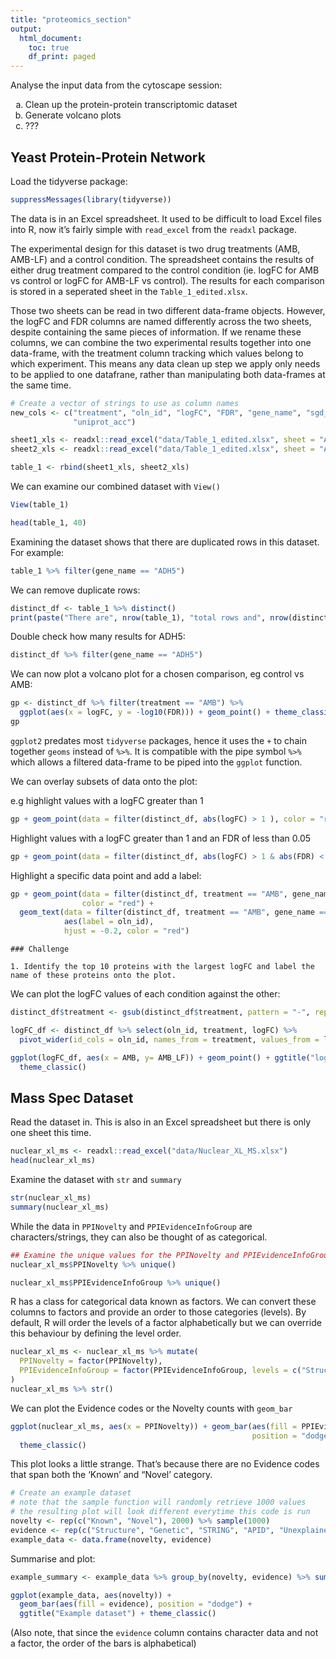```yaml
---
title: "proteomics_section"
output:
  html_document:
    toc: true
    df_print: paged
---
```



Analyse the input data from the cytoscape session:


a) Clean up the protein-protein transcriptomic dataset
b) Generate volcano plots
c) ???


## Yeast Protein-Protein Network

Load the tidyverse package:

```r
suppressMessages(library(tidyverse))
```

The data is in an Excel spreadsheet. It used to be difficult to load Excel files into R, now it's fairly simple with `read_excel` from the `readxl` package.

The experimental design for this dataset is two drug treatments (AMB, AMB-LF) and a control condition. The spreadsheet contains the results of either drug treatment compared to the control condition (ie. logFC for AMB vs control or logFC for AMB-LF vs control). The results for each comparison is stored in a seperated sheet in the `Table_1_edited.xlsx`.

Those two sheets can be read in two different data-frame objects. However, the logFC and FDR columns are named differently across the two sheets, despite containing the same pieces of information. If we rename these columns, we can combine the two experimental results together into one data-frame, with the treatment column tracking which values belong to which experiment. This means any data clean up step we apply only needs to be applied to one datafrane, rather than manipulating both data-frames at the same time.

```r
# Create a vector of strings to use as column names 
new_cols <- c("treatment", "oln_id", "logFC", "FDR", "gene_name", "sgd_description", "scer_uniprot_description",
              "uniprot_acc")

sheet1_xls <- readxl::read_excel("data/Table_1_edited.xlsx", sheet = "AMB", col_names = new_cols, skip = 1)
sheet2_xls <- readxl::read_excel("data/Table_1_edited.xlsx", sheet = "AMB_LF", col_names = new_cols, skip = 1)

table_1 <- rbind(sheet1_xls, sheet2_xls)
```

We can examine our combined dataset with `View()`

```r
View(table_1)
```

```r
head(table_1, 40)
```

Examining the dataset shows that there are duplicated rows in this dataset. For example:

```r
table_1 %>% filter(gene_name == "ADH5")
```

We can remove duplicate rows:

```r
distinct_df <- table_1 %>% distinct()
print(paste("There are", nrow(table_1), "total rows and", nrow(distinct_df), "distinct rows"))
```

Double check how many results for ADH5:

```r
distinct_df %>% filter(gene_name == "ADH5")
```

We can now plot a volcano plot for a chosen comparison, eg control vs AMB:

```r
gp <- distinct_df %>% filter(treatment == "AMB") %>%  
  ggplot(aes(x = logFC, y = -log10(FDR))) + geom_point() + theme_classic()
gp
```

`ggplot2` predates most `tidyverse` packages, hence it uses the `+` to chain together `geoms` instead of `%>%`. It is compatible with the pipe symbol `%>%` which allows a filtered data-frame to be piped into the `ggplot` function.

We can overlay subsets of data onto the plot:

e.g highlight values with a logFC greater than 1

```r
gp + geom_point(data = filter(distinct_df, abs(logFC) > 1 ), color = "red")
```

Highlight values with a logFC greater than 1 and an FDR of less than 0.05

```r
gp + geom_point(data = filter(distinct_df, abs(logFC) > 1 & abs(FDR) < 0.05), color = "red") 
```

Highlight a specific data point and add a label:

```r
gp + geom_point(data = filter(distinct_df, treatment == "AMB", gene_name == "ADH5"), 
                color = "red") +
  geom_text(data = filter(distinct_df, treatment == "AMB", gene_name == "ADH5"), 
            aes(label = oln_id),
            hjust = -0.2, color = "red")
```


```
### Challenge

1. Identify the top 10 proteins with the largest logFC and label the name of these proteins onto the plot.

```

We can plot the logFC values of each condition against the other:

```r
distinct_df$treatment <- gsub(distinct_df$treatment, pattern = "-", replacement = "_")

logFC_df <- distinct_df %>% select(oln_id, treatment, logFC) %>%
  pivot_wider(id_cols = oln_id, names_from = treatment, values_from = logFC )

ggplot(logFC_df, aes(x = AMB, y= AMB_LF)) + geom_point() + ggtitle("logFC of AMB vs AMB-LF") +
  theme_classic()

```


## Mass Spec Dataset

Read the dataset in. This is also in an Excel spreadsheet but there is only one sheet this time.

```r
nuclear_xl_ms <- readxl::read_excel("data/Nuclear_XL_MS.xlsx")
head(nuclear_xl_ms)
```

Examine the dataset with `str` and `summary`

```r
str(nuclear_xl_ms)
summary(nuclear_xl_ms)
```

While the data in `PPINovelty` and `PPIEvidenceInfoGroup` are characters/strings, they can also be thought of as categorical. 

```r
## Examine the unique values for the PPINovelty and PPIEvidenceInfoGroup columns
nuclear_xl_ms$PPINovelty %>% unique()
```
```r
nuclear_xl_ms$PPIEvidenceInfoGroup %>% unique()
```

R has a class for categorical data known as factors. We can convert these columns to factors and provide an order to those categories (levels). By default, R will order the levels of a factor alphabetically but we can override this behaviour by defining the level order.

```r
nuclear_xl_ms <- nuclear_xl_ms %>% mutate(
  PPINovelty = factor(PPINovelty),
  PPIEvidenceInfoGroup = factor(PPIEvidenceInfoGroup, levels = c("Structure", "Genetic", "STRING", "APID", "Unexplained"))
)
nuclear_xl_ms %>% str()
```

We can plot the Evidence codes or the Novelty counts with `geom_bar`

```r
ggplot(nuclear_xl_ms, aes(x = PPINovelty)) + geom_bar(aes(fill = PPIEvidenceInfoGroup),
                                                      position = "dodge") + xlab("Novelty") +
  theme_classic()
```

This plot looks a little strange. That's because there are no Evidence codes that span both the 'Known' and "Novel' category. 

```r
# Create an example dataset
# note that the sample function will randomly retrieve 1000 values
# the resulting plot will look different everytime this code is run
novelty <- rep(c("Known", "Novel"), 2000) %>% sample(1000)
evidence <- rep(c("Structure", "Genetic", "STRING", "APID", "Unexplained"), 2000) %>% sample(1000)
example_data <- data.frame(novelty, evidence)
```

Summarise and plot: 
```r
example_summary <- example_data %>% group_by(novelty, evidence) %>% summarise(count =  n() )

ggplot(example_data, aes(novelty)) +
  geom_bar(aes(fill = evidence), position = "dodge") + 
  ggtitle("Example dataset") + theme_classic()

```

(Also note, that since the `evidence` column contains character data and not a factor, the order of the bars is alphabetical)
